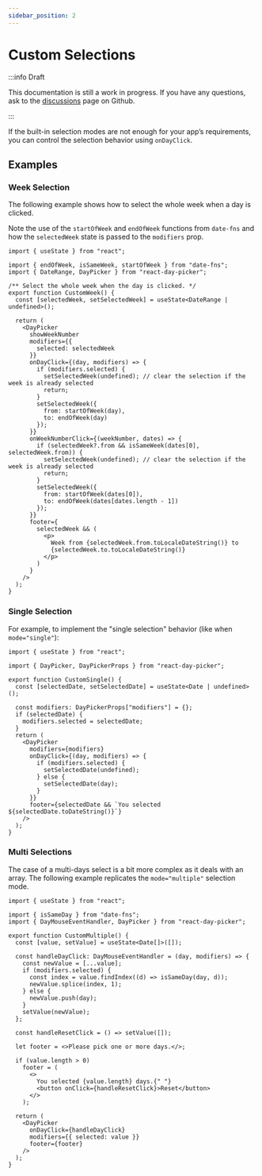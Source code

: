 ```yaml
---
sidebar_position: 2
---
```


# Custom Selections

:::info Draft

This documentation is still a work in progress. If you have any questions, ask to the [discussions](https://github.com/gpbl/react-day-picker/discussions) page on Github.

:::

If the built-in selection modes are not enough for your app’s requirements, you can control the selection behavior using `onDayClick`.

## Examples

### Week Selection

The following example shows how to select the whole week when a day is clicked.

Note the use of the `startOfWeek` and `endOfWeek` functions from `date-fns` and how the `selectedWeek` state is passed to the `modifiers` prop.

```tsx
import { useState } from "react";

import { endOfWeek, isSameWeek, startOfWeek } from "date-fns";
import { DateRange, DayPicker } from "react-day-picker";

/** Select the whole week when the day is clicked. */
export function CustomWeek() {
  const [selectedWeek, setSelectedWeek] = useState<DateRange | undefined>();

  return (
    <DayPicker
      showWeekNumber
      modifiers={{
        selected: selectedWeek
      }}
      onDayClick={(day, modifiers) => {
        if (modifiers.selected) {
          setSelectedWeek(undefined); // clear the selection if the week is already selected
          return;
        }
        setSelectedWeek({
          from: startOfWeek(day),
          to: endOfWeek(day)
        });
      }}
      onWeekNumberClick={(weekNumber, dates) => {
        if (selectedWeek?.from && isSameWeek(dates[0], selectedWeek.from)) {
          setSelectedWeek(undefined); // clear the selection if the week is already selected
          return;
        }
        setSelectedWeek({
          from: startOfWeek(dates[0]),
          to: endOfWeek(dates[dates.length - 1])
        });
      }}
      footer={
        selectedWeek && (
          <p>
            Week from {selectedWeek.from.toLocaleDateString()} to
            {selectedWeek.to.toLocaleDateString()}
          </p>
        )
      }
    />
  );
}
```

<BrowserWindow>
  <Examples.CustomWeek />
</BrowserWindow>

### Single Selection

For example, to implement the "single selection" behavior (like when `mode="single"`):

```tsx
import { useState } from "react";

import { DayPicker, DayPickerProps } from "react-day-picker";

export function CustomSingle() {
  const [selectedDate, setSelectedDate] = useState<Date | undefined>();

  const modifiers: DayPickerProps["modifiers"] = {};
  if (selectedDate) {
    modifiers.selected = selectedDate;
  }
  return (
    <DayPicker
      modifiers={modifiers}
      onDayClick={(day, modifiers) => {
        if (modifiers.selected) {
          setSelectedDate(undefined);
        } else {
          setSelectedDate(day);
        }
      }}
      footer={selectedDate && `You selected ${selectedDate.toDateString()}`}
    />
  );
}
```

<BrowserWindow>
  <Examples.CustomSingle />
</BrowserWindow>

### Multi Selections

The case of a multi-days select is a bit more complex as it deals with an array. The following example replicates the `mode="multiple"`
selection mode.

```tsx
import { useState } from "react";

import { isSameDay } from "date-fns";
import { DayMouseEventHandler, DayPicker } from "react-day-picker";

export function CustomMultiple() {
  const [value, setValue] = useState<Date[]>([]);

  const handleDayClick: DayMouseEventHandler = (day, modifiers) => {
    const newValue = [...value];
    if (modifiers.selected) {
      const index = value.findIndex((d) => isSameDay(day, d));
      newValue.splice(index, 1);
    } else {
      newValue.push(day);
    }
    setValue(newValue);
  };

  const handleResetClick = () => setValue([]);

  let footer = <>Please pick one or more days.</>;

  if (value.length > 0)
    footer = (
      <>
        You selected {value.length} days.{" "}
        <button onClick={handleResetClick}>Reset</button>
      </>
    );

  return (
    <DayPicker
      onDayClick={handleDayClick}
      modifiers={{ selected: value }}
      footer={footer}
    />
  );
}
```

<BrowserWindow>
  <Examples.CustomMultiple />
</BrowserWindow>
